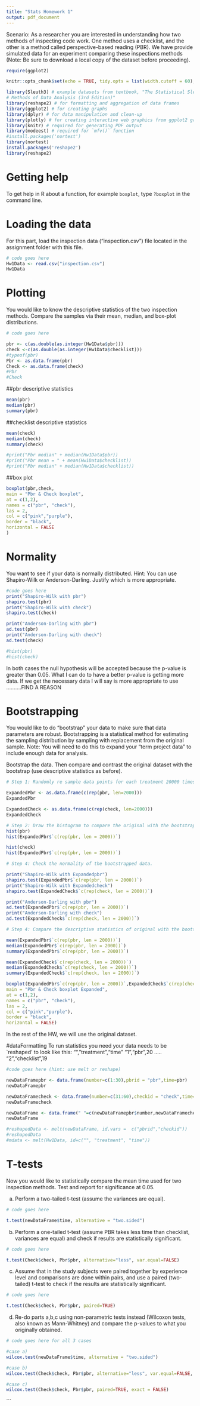 ---
title: "Stats Homework 1"
output: pdf_document
---
Scenario: As a researcher you are interested in understanding how two methods of inspecting code work. One method uses a checklist, and the other is a method called perspective-based reading (PBR). We have provide simulated data for an experiment comparing these inspections methods (Note: Be sure to download a local copy of the dataset before proceeding).

```{r}
require(ggplot2)
```

```{r setup, echo=T, results='hide', error=FALSE, warning=FALSE, message=FALSE}
knitr::opts_chunk$set(echo = TRUE, tidy.opts = list(width.cutoff = 60), tidy = TRUE)

library(Sleuth3) # example datasets from textbook, "The Statistical Sleuth - A Course in 
# Methods of Data Analysis (3rd Edition)"
library(reshape2) # for formatting and aggregation of data frames
library(ggplot2) # for creating graphs
library(dplyr) # for data manipulation and clean-up
library(plotly) # for creating interactive web graphics from ggplot2 graphs
library(knitr) # required for generating PDF output
library(modeest) # required for `mfv()` function
#install.packages('nortest')
library(nortest)
install.packages('reshape2')
library(reshape2)
```

# Getting help
To get help in R about a function, for example `boxplot`, type `?boxplot` in the command line.

# Loading the data
For this part, load the inspection data ("inspection.csv") file located in the assignment folder with this file. 

```{r}
# code goes here
Hw1Data <- read.csv("inspection.csv")
Hw1Data

```

# Plotting
You would like to know the descriptive statistics of the two inspection methods. Compare the samples via their mean, median, and box-plot distributions.


```{r}
# code goes here

pbr <- c(as.double(as.integer(Hw1Data$pbr)))
check <-c(as.double(as.integer(Hw1Data$checklist)))
#typeof(pbr) 
Pbr <- as.data.frame(pbr)
Check <- as.data.frame(check)
#Pbr
#Check
```

##pbr descriptive statistics

```{r}
mean(pbr)
median(pbr)
summary(pbr)
```

##checklist descriptive statistics
```{r}
mean(check)
median(check)
summary(check)

#print("Pbr median" + median(Hw1Data$pbr))
#print("Pbr mean = " + mean(Hw1Data$checklist))
#print("Pbr median" + median(Hw1Data$checklist))

```
##box plot
```{r}
boxplot(pbr,check,
main = "Pbr & Check boxplot",
at = c(1,2),
names = c("pbr", "check"),
las = 2,
col = c("pink","purple"),
border = "black",
horizontal = FALSE
)

```
# Normality
You want to see if your data is normally distributed. Hint: You can use Shapiro-Wilk or Anderson-Darling. Justify which is more appropriate.
```{r}

#code goes here
print("Shapiro-Wilk with pbr")
shapiro.test(pbr)
print("Shapiro-Wilk with check")
shapiro.test(check)

print("Anderson-Darling with pbr")
ad.test(pbr)
print("Anderson-Darling with check")
ad.test(check)

#hist(pbr)
#hist(check)


```
In both cases the null hypothesis will be accepted because the p-value is greater than 0.05. What I can do to have a better p-value is getting more data.
If we get the necessary data I will say is more appropriate to use ..........FIND A REASON

# Bootstrapping
You would like to do "bootstrap" your data to make sure that data parameters are robust. Bootstrapping is a statistical method for estimating the sampling distribution by sampling with replacement from the original sample. Note: You will need to do this to expand your "term project data" to include enough data for analysis.

Bootstrap the data. Then compare and contrast the original dataset with the bootstrap (use descriptive statistics as before).

```{r}
# Step 1: Randomly re sample data points for each treatment 20000 times  (hint: you can use sample or replicate)

ExpandedPbr <- as.data.frame(c(rep(pbr, len=2000)))
ExpandedPbr

ExpandedCheck <- as.data.frame(c(rep(check, len=2000)))
ExpandedCheck

# Step 2: Draw the histogram to compare the original with the bootstrap data for each treatment separately (hint: use `hist`)
hist(pbr)
hist(ExpandedPbr$`c(rep(pbr, len = 2000))`)

hist(check)
hist(ExpandedPbr$`c(rep(pbr, len = 2000))`)

# Step 4: Check the normality of the bootstrapped data.

print("Shapiro-Wilk with Expandedpbr")
shapiro.test(ExpandedPbr$`c(rep(pbr, len = 2000))`)
print("Shapiro-Wilk with Expandedcheck")
shapiro.test(ExpandedCheck$`c(rep(check, len = 2000))`)

print("Anderson-Darling with pbr")
ad.test(ExpandedPbr$`c(rep(pbr, len = 2000))`)
print("Anderson-Darling with check")
ad.test(ExpandedCheck$`c(rep(check, len = 2000))`)

# Step 4: Compare the descriptive statistics of original with the bootstrapped data.

mean(ExpandedPbr$`c(rep(pbr, len = 2000))`)
median(ExpandedPbr$`c(rep(pbr, len = 2000))`)
summary(ExpandedPbr$`c(rep(pbr, len = 2000))`)

mean(ExpandedCheck$`c(rep(check, len = 2000))`)
median(ExpandedCheck$`c(rep(check, len = 2000))`)
summary(ExpandedCheck$`c(rep(check, len = 2000))`)

boxplot(ExpandedPbr$`c(rep(pbr, len = 2000))`,ExpandedCheck$`c(rep(check, len = 2000))`,
main = "Pbr & Check boxplot Expanded",
at = c(1,2),
names = c("pbr", "check"),
las = 2,
col = c("pink","purple"),
border = "black",
horizontal = FALSE)

```

In the rest of the HW, we will use the original dataset.

#dataFormatting
To run statistics you need your data needs to be `reshaped' to look like this:
"","treatment","time"
"1","pbr",20
.....
"2","checklist",19
```{r}
#code goes here (hint: use melt or reshape)

newDataFramepbr <- data.frame(number=c(1:30),pbrid = "pbr",time=pbr)
newDataFramepbr

newDataFramecheck <- data.frame(number=c(31:60),checkid = "check",time=check)
newDataFramecheck

newDataFrame <- data.frame(" "=c(newDataFramepbr$number,newDataFramecheck$number),treatment= c(newDataFramepbr$pbrid, newDataFramecheck$checkid),time=c(newDataFramepbr$time, newDataFramecheck$time))
newDataFrame

#reshapedData <- melt(newDataFrame, id.vars =  c("pbrid","checkid"))
#reshapedData
#mdata <- melt(Hw1Data, id=c("", "treatment", "time"))


```

# T-tests
Now you would like to statistically compare the mean time used for two inspection methods. Test and report for significance at 0.05.

a) Perform a two-tailed t-test (assume the variances are equal).

```{r}
# code goes here

t.test(newDataFrame$time, alternative = "two.sided")

```

b) Perform a one-tailed t-test (assume PBR takes less time than checklist, variances are equal) and check if results are statistically significant.

```{r}
# code goes here

t.test(Check$check, Pbr$pbr, alternative="less", var.equal=FALSE)

```

c)  Assume that in the study subjects were paired together by experience level and comparisons are done within pairs, and use a paired (two-tailed) t-test to check if the results are statistically significant.

```{r}
# code goes here

t.test(Check$check, Pbr$pbr, paired=TRUE)

```

d) Re-do parts a,b,c using non-parametric tests instead (Wilcoxon tests, also known as Mann-Whitney) and compare the p-values to what you originally obtained.

```{r}
# code goes here for all 3 cases

#case a)
wilcox.test(newDataFrame$time, alternative = "two.sided")

#case b)
wilcox.test(Check$check, Pbr$pbr, alternative="less", var.equal=FALSE, exact = FALSE)

#case c)
wilcox.test(Check$check, Pbr$pbr, paired=TRUE, exact = FALSE)

```

```